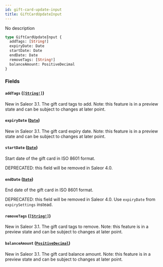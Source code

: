 ```yaml
---
id: gift-card-update-input
title: GiftCardUpdateInput
---
```


No description

```graphql
type GiftCardUpdateInput {
  addTags: [String!]
  expiryDate: Date
  startDate: Date
  endDate: Date
  removeTags: [String!]
  balanceAmount: PositiveDecimal
}
```

### Fields

#### `addTags` ([`[String!]`](../../../developer/api-reference/scalars/string))

New in Saleor 3.1. The gift card tags to add. Note: this feature is in a preview state and can be subject to changes at later point.

#### `expiryDate` ([`Date`](../../../developer/api-reference/scalars/date))

New in Saleor 3.1. The gift card expiry date. Note: this feature is in a preview state and can be subject to changes at later point.

#### `startDate` ([`Date`](../../../developer/api-reference/scalars/date))

Start date of the gift card in ISO 8601 format.

DEPRECATED: this field will be removed in Saleor 4.0.

#### `endDate` ([`Date`](../../../developer/api-reference/scalars/date))

End date of the gift card in ISO 8601 format.

DEPRECATED: this field will be removed in Saleor 4.0. Use `expiryDate` from `expirySettings` instead.

#### `removeTags` ([`[String!]`](../../../developer/api-reference/scalars/string))

New in Saleor 3.1. The gift card tags to remove. Note: this feature is in a preview state and can be subject to changes at later point.

#### `balanceAmount` ([`PositiveDecimal`](../../../developer/api-reference/scalars/positive-decimal))

New in Saleor 3.1. The gift card balance amount. Note: this feature is in a preview state and can be subject to changes at later point.
